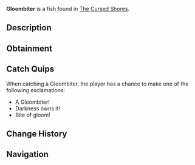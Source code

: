 {{FishInfobox
|image          = Gloombiter.png
|rarity         = Common
|sea            = Second Sea
|location       = [[The Cursed Shores]]
|sublocation    = 
|sources        = Fishing Rod
|radar_location = 
|prog_speed     = -30
|xp             = 105
|weather        = Foggy
|time           = Night
|season         = Winter
|bait           = Shrimp
|base_weight    = 2.2
|base_value     = 110
|weight_range   = 1.3
|base_chance    = 115
|base_resil     = 15
}}
'''Gloombiter''' is a {{Rarity|Common}} fish found in [[The Cursed Shores]].

== Description ==
{{Description|A fierce biter that claims the shadows as its domain.|Bestiary Entry}}

== Obtainment ==
{{Description|It strikes where the light fades.|Bestiary Hint}}
{{Fish Availability|
The Cursed Shores
|top_rods      = 
Free Spirit Rod\339544.63\356338.81;
Leviathan's Fang Rod\254250.44\258762.54;
Trident Rod\245954.52\239758.62;
Azure Of Lagoon\241461.09\259627.03;
Astralhook Rod\210851.08\114307.18;
Training Rod\159074.02\342212.82;
Flimsy Rod\128253.08\165030.52;
Great Rod of Oscar\208409.89\159283.87;
Heaven's Rod\128113.86\131362.5;
Blazebringer Rod\194180.66\186414.48;
Verdant Shear Rod\182897.18\175130.23;
No-Life Rod\169275.81\159224.1;
Seraphic Rod\141712.56\138142.65;
Challenger's Rod\133529.62\125102.56;
Ethereal Prism Rod\132796.61\133262.5;
Rod Of The Forgotten Fang\123791.47\118522.43;
Depthseeker Rod\119869.47\125077.24;
Rod Of The Exalted One\119674.6\121651.91;
Avalanche Rod\118217.04\121695.28;
Rod Of The Depths\117225.68\108374.99;
Volcanic Rod\113690.05\117544.36;
Zeus Rod\110596.7\116717.42;
Steady Rod\109816.32\109696.55
|recommended   = Free Spirit Rod
}}

== Catch Quips ==
When catching a Gloombiter, the player has a chance to make one of the following exclamations:
* A Gloombiter!
* Darkness owns it!
* Bite of gloom!

== Change History ==
{{Change History|{{subst:Current Version}}}}

== Navigation ==
{{Fish Navbox|The Cursed Shores}}